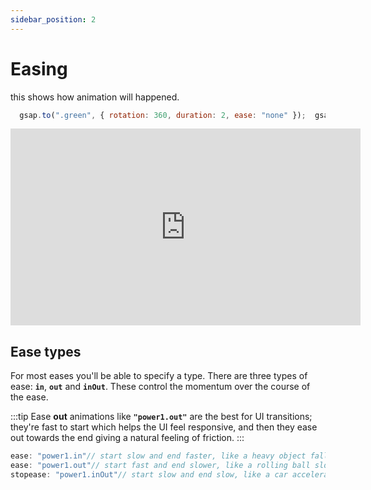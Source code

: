 ```yaml
---
sidebar_position: 2
---
```

# Easing

this shows how animation will happened.

```jsx
  gsap.to(".green", { rotation: 360, duration: 2, ease: "none" });  gsap.to(".purple", { rotation: 360, duration: 2, ease: "bounce.out" });
```
<iframe  width="560"  height="315"  src="https://codepen.io/GreenSock/embed/gOvdzLK?default-tab=result&amp;theme-id=41164"  title="YouTube video player"  frameborder="no"  allow="accelerometer; autoplay; clipboard-write; encrypted-media; gyroscope; picture-in-picture; web-share"  referrerpolicy="strict-origin-when-cross-origin"  allowfullscreen></iframe>

## Ease types[​](https://gsap.com/resources/getting-started/Easing#ease-types "Direct link to Ease types")[​](https://shan82181.github.io/Noteshub/docs/GSAP/Easing/#ease-types "Direct link to ease-types")

For most eases you'll be able to specify a type. There are three types of ease: **`in`**, **`out`** and **`inOut`**. These control the momentum over the course of the ease.

:::tip
Ease **out** animations like **`"power1.out"`** are the best for UI transitions; they're fast to start which helps the UI feel responsive, and then they ease out towards the end giving a natural feeling of friction.
:::

```jsx
ease: "power1.in"// start slow and end faster, like a heavy object falling.
ease: "power1.out"// start fast and end slower, like a rolling ball slowly coming to a .
stopease: "power1.inOut"// start slow and end slow, like a car accelerating and decelerating.
```

